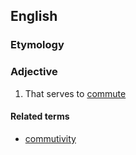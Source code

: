 ==English==

===Etymology===
{{suffix|en|commute|ive}}

===Adjective===
{{en-adj}}

# {{lb|en|linguistics}} That serves to [[commute]]

====Related terms====
* [[commutivity]]